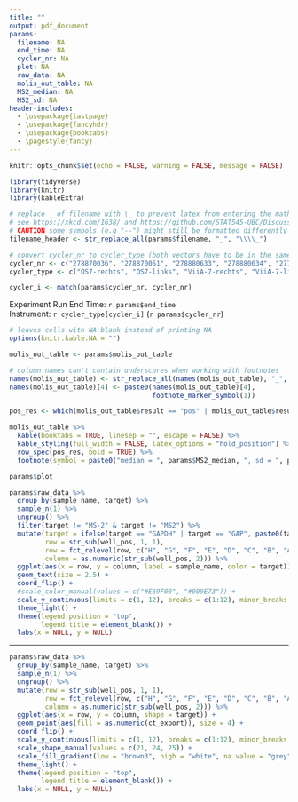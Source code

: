 ```yaml
---
title: ""
output: pdf_document
params:
  filename: NA
  end_time: NA
  cycler_nr: NA
  plot: NA
  raw_data: NA
  molis_out_table: NA
  MS2_median: NA
  MS2_sd: NA
header-includes:
  - \usepackage{lastpage}
  - \usepackage{fancyhdr}
  - \usepackage{booktabs}
  - \pagestyle{fancy}
---
```


```r
knitr::opts_chunk$set(echo = FALSE, warning = FALSE, message = FALSE)

library(tidyverse)
library(knitr)
library(kableExtra)

```

```r
# replace _ of filename with \_ to prevent latex from entering the math mode
# see https://xkcd.com/1638/ and https://github.com/STAT545-UBC/Discussion/issues/394
# CAUTION some symbols (e.g "--") might still be formatted differently
filename_header <- str_replace_all(params$filename, "_", "\\\\_")
```

\fancyhead[CO,C]{`r filename_header`}
\cfoot{\thepage\ of \pageref{LastPage}}

```r
# convert cycler_nr to cycler_type (both vectors have to be in the same order)
cycler_nr <- c("278870036", "278870051", "278880633", "278880634", "2778720020214")
cycler_type <- c("QS7-rechts", "QS7-links", "ViiA-7-rechts", "ViiA-7-links", "QS7Pro")

cycler_i <- match(params$cycler_nr, cycler_nr)
```

Experiment Run End Time: `r params$end_time`  
Instrument: `r cycler_type[cycler_i]` (`r params$cycler_nr`)  

```r
# leaves cells with NA blank instead of printing NA
options(knitr.kable.NA = "")

molis_out_table <- params$molis_out_table

# column names can't contain underscores when working with footnotes
names(molis_out_table) <- str_replace_all(names(molis_out_table), "_", "-")
names(molis_out_table)[4] <- paste0(names(molis_out_table)[4],
                                    footnote_marker_symbol(1))

pos_res <- which(molis_out_table$result == "pos" | molis_out_table$result == "gw" | molis_out_table$result == "(pos)")

molis_out_table %>%
  kable(booktabs = TRUE, linesep = "", escape = FALSE) %>%
  kable_styling(full_width = FALSE, latex_options = "hold_position") %>%
  row_spec(pos_res, bold = TRUE) %>%
  footnote(symbol = paste0("median = ", params$MS2_median, ", sd = ", params$MS2_sd))
```


\newpage


```r
params$plot
```

\newpage

```r
params$raw_data %>%
  group_by(sample_name, target) %>%
  sample_n(1) %>%
  ungroup() %>%
  filter(target != "MS-2" & target != "MS2") %>%
  mutate(target = ifelse(target == "GAPDH" | target == "GAP", paste0(target, " / MS-2"), target),
         row = str_sub(well_pos, 1, 1),
         row = fct_relevel(row, c("H", "G", "F", "E", "D", "C", "B", "A")),
         column = as.numeric(str_sub(well_pos, 2))) %>%
  ggplot(aes(x = row, y = column, label = sample_name, color = target)) +
  geom_text(size = 2.5) +
  coord_flip() +
  #scale_color_manual(values = c("#E69F00", "#009E73")) +
  scale_y_continuous(limits = c(1, 12), breaks = c(1:12), minor_breaks = NULL) +
  theme_light() +
  theme(legend.position = "top",
        legend.title = element_blank()) +
  labs(x = NULL, y = NULL)

```

------

```r
params$raw_data %>%
  group_by(sample_name, target) %>%
  sample_n(1) %>%
  ungroup() %>%
  mutate(row = str_sub(well_pos, 1, 1),
         row = fct_relevel(row, c("H", "G", "F", "E", "D", "C", "B", "A")),
         column = as.numeric(str_sub(well_pos, 2))) %>%
  ggplot(aes(x = row, y = column, shape = target)) +
  geom_point(aes(fill = as.numeric(ct_export)), size = 4) +
  coord_flip() +
  scale_y_continuous(limits = c(1, 12), breaks = c(1:12), minor_breaks = NULL) +
  scale_shape_manual(values = c(21, 24, 25)) +
  scale_fill_gradient(low = "brown3", high = "white", na.value = "grey", limits = c(NA, 45)) +
  theme_light() +
  theme(legend.position = "top",
        legend.title = element_blank()) +
  labs(x = NULL, y = NULL)

```
